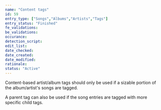 ```yaml
---
name: "Content tags"
id: 59
entry_type: ["Songs","Albums","Artists","Tags"]
entry_status: "Finished"
fe_validations:
be_validations:
occurance:
detection_script:
edit_list:
date_checked:
date_created:
date_modified:
rationale:
status: "Active"
---
```

Content-based artist/album tags should only be used if a sizable portion of the album/artist's songs are tagged.

A parent tag can also be used if the song entries are tagged with more specific child tags.
